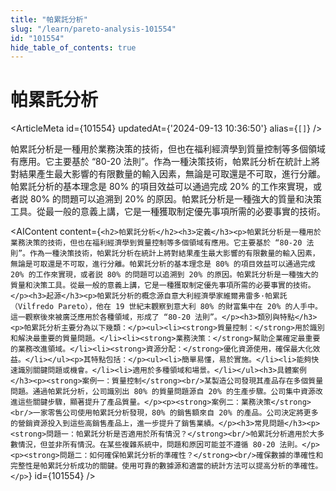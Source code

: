 ```yaml
---
title: "帕累託分析"
slug: "/learn/pareto-analysis-101554"
id: "101554"
hide_table_of_contents: true
---
```



# 帕累託分析

<ArticleMeta id={101554} updatedAt={'2024-09-13 10:36:50'} alias={`[]`} />
<div className='border-solid border-b border-t-0 my-4 border-[var(--ifm-color-gray-300)]' />

帕累託分析是一種用於業務決策的技術，但也在福利經濟學到質量控制等多個領域有應用。它主要基於 “80-20 法則”。作為一種決策技術，帕累託分析在統計上將對結果產生最大影響的有限數量的輸入因素，無論是可取還是不可取，進行分離。帕累託分析的基本理念是 80% 的項目效益可以通過完成 20% 的工作來實現，或者説 80% 的問題可以追溯到 20% 的原因。帕累託分析是一種強大的質量和決策工具。從最一般的意義上講，它是一種獲取制定優先事項所需的必要事實的技術。

<AIContent content={`<h2>帕累託分析</h2><h3>定義</h3><p>帕累託分析是一種用於業務決策的技術，但也在福利經濟學到質量控制等多個領域有應用。它主要基於 “80-20 法則”。作為一種決策技術，帕累託分析在統計上將對結果產生最大影響的有限數量的輸入因素，無論是可取還是不可取，進行分離。帕累託分析的基本理念是 80% 的項目效益可以通過完成 20% 的工作來實現，或者説 80% 的問題可以追溯到 20% 的原因。帕累託分析是一種強大的質量和決策工具。從最一般的意義上講，它是一種獲取制定優先事項所需的必要事實的技術。</p><h3>起源</h3><p>帕累託分析的概念源自意大利經濟學家維爾弗雷多·帕累託（Vilfredo Pareto），他在 19 世紀末觀察到意大利 80% 的財富集中在 20% 的人手中。這一觀察後來被廣泛應用於各種領域，形成了 “80-20 法則”。</p><h3>類別與特點</h3><p>帕累託分析主要分為以下幾類：</p><ul><li><strong>質量控制：</strong>用於識別和解決最重要的質量問題。</li><li><strong>業務決策：</strong>幫助企業確定最重要的業務改進領域。</li><li><strong>資源分配：</strong>優化資源使用，確保最大化效益。</li></ul><p>其特點包括：</p><ul><li>簡單易懂，易於實施。</li><li>能夠快速識別關鍵問題或機會。</li><li>適用於多種領域和場景。</li></ul><h3>具體案例</h3><p><strong>案例一：質量控制</strong><br/>某製造公司發現其產品存在多個質量問題。通過帕累託分析，公司識別出 80% 的質量問題源自 20% 的生產步驟。公司集中資源改進這些關鍵步驟，顯著提升了產品質量。</p><p><strong>案例二：業務決策</strong><br/>一家零售公司使用帕累託分析發現，80% 的銷售額來自 20% 的產品。公司決定將更多的營銷資源投入到這些高銷售產品上，進一步提升了銷售業績。</p><h3>常見問題</h3><p><strong>問題一：帕累託分析是否適用於所有情況？</strong><br/>帕累託分析適用於大多數情況，但並非所有情況。在某些複雜系統中，問題和原因可能並不遵循 80-20 法則。</p><p><strong>問題二：如何確保帕累託分析的準確性？</strong><br/>確保數據的準確性和完整性是帕累託分析成功的關鍵。使用可靠的數據源和適當的統計方法可以提高分析的準確性。</p>`} id={101554} />
